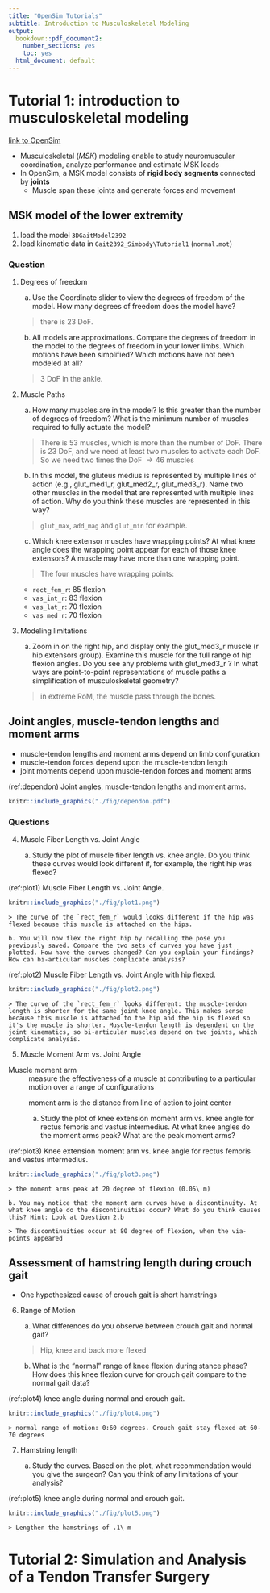 ```yaml
---
title: "OpenSim Tutorials"
subtitle: Introduction to Musculoskeletal Modeling
output:
  bookdown::pdf_document2: 
    number_sections: yes
    toc: yes
  html_document: default
---
```


# Tutorial 1: introduction to musculoskeletal modeling

[link to OpenSim](https://simtk-confluence.stanford.edu:8443/display/OpenSim/Tutorial+1+-+Intro+to+Musculoskeletal+Modeling)

- Musculoskeletal (_MSK_) modeling enable to study neuromuscular coordination, analyze performance and estimate MSK loads
- In OpenSim, a MSK model consists of **rigid body segments** connected by **joints**
    - Muscle span these joints and generate forces and movement

## MSK model of the lower extremity
1. load the model `3DGaitModel2392`
2. load kinematic data in `Gait2392_Simbody\Tutorial1` (`normal.mot`)

### Question
1. Degrees of freedom
    a. Use the Coordinate slider to view the degrees of freedom of the model. How many degrees of freedom does the model have?
  
    > there is 23 DoF.
  
    b. All models are approximations. Compare the degrees of freedom in the model to the degrees of freedom in your lower limbs. Which motions have been simplified? Which motions have not been modeled at all?
    
    > 3 DoF in the ankle.
    
2. Muscle Paths

    a. How many muscles are in the model? Is this greater than the number of degrees of freedom? What is the minimum number of muscles required to fully actuate the model?
    
    > There is 53 muscles, which is more than the number of DoF. There is 23 DoF, and we need at least two muscles to activate each DoF. So we need two times the DoF $\rightarrow 46$ muscles
    
    b. In this model, the gluteus medius is represented by multiple lines of action (e.g., glut_med1_r, glut_med2_r, glut_med3_r). Name two other muscles in the model that are represented with multiple lines of action. Why do you think these muscles are represented in this way?
    
    > `glut_max`, `add_mag` and `glut_min` for example.
    
    c. Which knee extensor muscles have wrapping points? At what knee angle does the wrapping point appear for each of those knee extensors? A muscle may have more than one wrapping point.
    
    > The four muscles have wrapping points:
    - `rect_fem_r`: 85 flexion
    - `vas_int_r`: 83 flexion
    - `vas_lat_r`: 70 flexion
    - `vas_med_r`: 70 flexion
    
3. Modeling limitations

    a. Zoom in on the right hip, and display only the glut_med3_r muscle (r hip extensors group). Examine this muscle for the full range of hip flexion angles. Do you see any problems with glut_med3_r ? In what ways are point-to-point representations of muscle paths a simplification of musculoskeletal geometry?
    
    > in extreme RoM, the muscle pass through the bones.
    
## Joint angles, muscle-tendon lengths and moment arms

- muscle-tendon lengths and moment arms depend on limb configuration
- muscle-tendon forces depend upon the muscle-tendon length
- joint moments depend upon muscle-tendon forces and moment arms


(ref:dependon) Joint angles, muscle-tendon lengths and moment arms.

```r
knitr::include_graphics("./fig/dependon.pdf")
```



### Questions

4. Muscle Fiber Length vs. Joint Angle

    a. Study the plot of muscle fiber length vs. knee angle. Do you think these curves would look different if, for example, the right hip was flexed?
    
(ref:plot1) Muscle Fiber Length vs. Joint Angle.

```r
knitr::include_graphics("./fig/plot1.png")
```

    > The curve of the `rect_fem_r` would looks different if the hip was flexed because this muscle is attached on the hips.

    b. You will now flex the right hip by recalling the pose you previously saved. Compare the two sets of curves you have just plotted. How have the curves changed? Can you explain your findings? How can bi-articular muscles complicate analysis?
    
(ref:plot2) Muscle Fiber Length vs. Joint Angle with hip flexed.

```r
knitr::include_graphics("./fig/plot2.png")
```

    > The curve of the `rect_fem_r` looks different: the muscle-tendon length is shorter for the same joint knee angle. This makes sense because this muscle is attached to the hip and the hip is flexed so it's the muscle is shorter. Muscle-tendon length is dependent on the joint kinematics, so bi-articular muscles depend on two joints, which complicate analysis.
    
5. Muscle Moment Arm vs. Joint Angle

Muscle moment arm
  ~ measure the effectiveness of a muscle at contributing to a particular motion over a range of configurations
  ~ moment arm is the distance from line of action to joint center
  
    a. Study the plot of knee extension moment arm vs. knee angle for rectus femoris and vastus intermedius. At what knee angles do the moment arms peak? What are the peak moment arms?
    
(ref:plot3) Knee extension moment arm vs. knee angle for rectus femoris and vastus intermedius.

```r
knitr::include_graphics("./fig/plot3.png")
```

    > the moment arms peak at 20 degree of flexion (0.05\ m)
    
    b. You may notice that the moment arm curves have a discontinuity. At what knee angle do the discontinuities occur? What do you think causes this? Hint: Look at Question 2.b
    
    > The discontinuities occur at 80 degree of flexion, when the via-points appeared
    
## Assessment of hamstring length during crouch gait
- One hypothesized cause of crouch gait is short hamstrings

6. Range of Motion

    a. What differences do you observe between crouch gait and normal gait?
    
    > Hip, knee and back more flexed
    
    b. What is the "normal" range of knee flexion during stance phase? How does this knee flexion curve for crouch gait compare to the normal gait data?
    
(ref:plot4) knee angle during normal and crouch gait.

```r
knitr::include_graphics("./fig/plot4.png")
```

    > normal range of motion: 0:60 degrees. Crouch gait stay flexed at 60-70 degrees
    
7. Hamstring length

    a. Study the curves. Based on the plot, what recommendation would you give the surgeon? Can you think of any limitations of your analysis?
    
(ref:plot5) knee angle during normal and crouch gait.

```r
knitr::include_graphics("./fig/plot5.png")
```

    > Lengthen the hamstrings of .1\ m
    
# Tutorial 2: Simulation and Analysis of a Tendon Transfer Surgery

